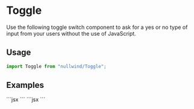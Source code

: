 
<Meta
  title="Toggle"
  description="Use the following toggle switch component to ask for a yes or no type of input from your users without the use of JavaScript."
/>

# Toggle

Use the following toggle switch component to ask for a yes or no type of input from your users without the use of JavaScript.

## Usage

```jsx
import Toggle from "nullwind/Toggle";
```

## Examples

<Playground title="Default">
  <Playground.Preview>
    <Preview />
  </Playground.Preview>
  <Playground.Code>
    ```jsx
    <Toggle label="Some label here" />
    ```
  </Playground.Code>
</Playground>

<Playground title="Disabled">
  <Playground.Preview>
    <Toggle disabled />
  </Playground.Preview>
  <Playground.Code>
    ```jsx
    <Toggle disabled />
    ```
  </Playground.Code>
</Playground>
